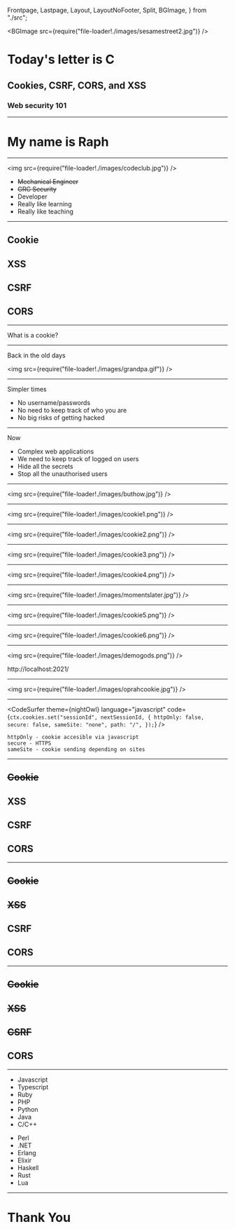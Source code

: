   Frontpage,
  Lastpage,
  Layout,
  LayoutNoFooter,
  Split,
  BGImage,
} from "./src";

<Head>
  <title>Web security 101: Cookies, CSRF, CORS, and XSS</title>
</Head>

<BGImage src={require("file-loader!./images/sesamestreet2.jpg")} />

<Frontpage>

# Today's letter is C

## Cookies, CSRF, CORS, and XSS

### Web security 101

</Frontpage>

---


# My name is Raph

---


<img src={require("file-loader!./images/codeclub.jpg")} />

- ~~Mechanical Engineer~~
- ~~GRC Security~~
- Developer
- Really like learning
- Really like teaching

---


## Cookie

## XSS

## CSRF

## CORS

---


What is a cookie?

---


Back in the old days

<img src={require("file-loader!./images/grandpa.gif")} />

---


Simpler times

- No username/passwords
- No need to keep track of who you are
- No big risks of getting hacked

---


Now

- Complex web applications
- We need to keep track of logged on users
- Hide all the secrets
- Stop all the unauthorised users

---

<img src={require("file-loader!./images/buthow.jpg")} />

---


<img src={require("file-loader!./images/cookie1.png")} />

---


<img src={require("file-loader!./images/cookie2.png")} />

---


<img src={require("file-loader!./images/cookie3.png")} />

---


<img src={require("file-loader!./images/cookie4.png")} />

---


<img src={require("file-loader!./images/momentslater.jpg")} />

---


<img src={require("file-loader!./images/cookie5.png")} />

---


<img src={require("file-loader!./images/cookie6.png")} />

---


<img src={require("file-loader!./images/demogods.png")} />

http://localhost:2021/

---


<img src={require("file-loader!./images/oprahcookie.jpg")} />

---


<CodeSurfer
  theme={nightOwl}
  language="javascript"
  code={`
ctx.cookies.set("sessionId", nextSessionId, {
  httpOnly: false,
  secure: false,
  sameSite: "none",
  path: "/",
});
`}
/>

```notes
httpOnly - cookie accesible via javascript
secure - HTTPS
sameSite - cookie sending depending on sites
```

---


## ~~Cookie~~

## XSS

## CSRF

## CORS

---


## ~~Cookie~~

## ~~XSS~~

## CSRF

## CORS

---


## ~~Cookie~~

## ~~XSS~~

## ~~CSRF~~

## CORS

---


- Javascript
- Typescript
- Ruby
- PHP
- Python
- Java
- C/C++

* Perl
* .NET
* Erlang
* Elixir
* Haskell
* Rust
* Lua

---


<Lastpage></Lastpage>

# Thank You
